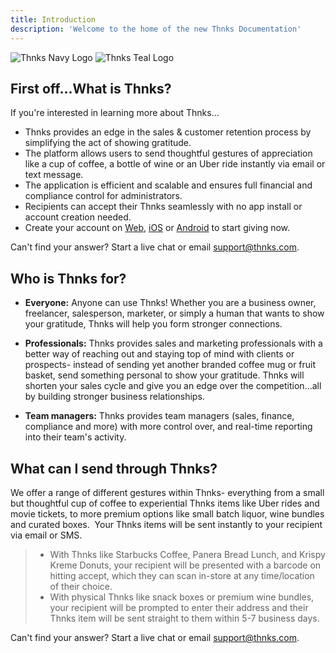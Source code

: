 ```yaml
---
title: Introduction
description: 'Welcome to the home of the new Thnks Documentation'
---
```


<img
  className="block dark:hidden"
  src="/logo/THNKS_PrimaryLogo_Navy.svg"
  alt="Thnks Navy Logo"
/>
<img
  className="hidden dark:block"
  src="/logo/THNKS_PrimaryLogo_Teal.svg"
  alt="Thnks Teal Logo"
/>

## First off...What is Thnks?

If you're interested in learning more about Thnks...

 

* Thnks provides an edge in the sales & customer retention process by simplifying the act of showing gratitude. 
* The platform allows users to send thoughtful gestures of appreciation like a cup of coffee, a bottle of wine or an Uber ride instantly via email or text message. 
* The application is efficient and scalable and ensures full financial and compliance control for administrators. 
* Recipients can accept their Thnks seamlessly with no app install or account creation needed. 
* Create your account on [Web](http://app.thnks.com/), [iOS](https://itunes.apple.com/us/app/thnks-smarter-business-gifting/id1186906257?mt=8) or [Android](https://play.google.com/store/apps/details?id=com.thnks) to start giving now.

 

Can't find your answer? Start a live chat or email support@thnks.com.

## Who is Thnks for?

* **Everyone:** Anyone can use Thnks! Whether you are a business owner, freelancer, salesperson, marketer, or simply a human that wants to show your gratitude, Thnks will help you form stronger connections.

* **Professionals:** Thnks provides sales and marketing professionals with a better way of reaching out and staying top of mind with clients or prospects- instead of sending yet another branded coffee mug or fruit basket, send something personal to show your gratitude. Thnks will shorten your sales cycle and give you an edge over the competition...all by building stronger business relationships. 

* **Team managers:** Thnks provides team managers (sales, finance, compliance and more) with more control over, and real-time reporting into their team's activity.

## What can I send through Thnks?

We offer a range of different gestures within Thnks- everything from a small but thoughtful cup of coffee to experiential Thnks items like Uber rides and movie tickets, to more premium options like small batch liquor, wine bundles and curated boxes. 
​
Your Thnks items will be sent instantly to your recipient via email or SMS. 

>* With Thnks like Starbucks Coffee, Panera Bread Lunch, and Krispy Kreme Donuts, your recipient will be presented with a barcode on hitting accept, which they can scan in-store at any time/location of their choice. 
>* With physical Thnks like snack boxes or premium wine bundles, your recipient will be prompted to enter their address and their Thnks item will be sent straight to them within 5-7 business days.

Can't find your answer? Start a live chat or email support@thnks.com.